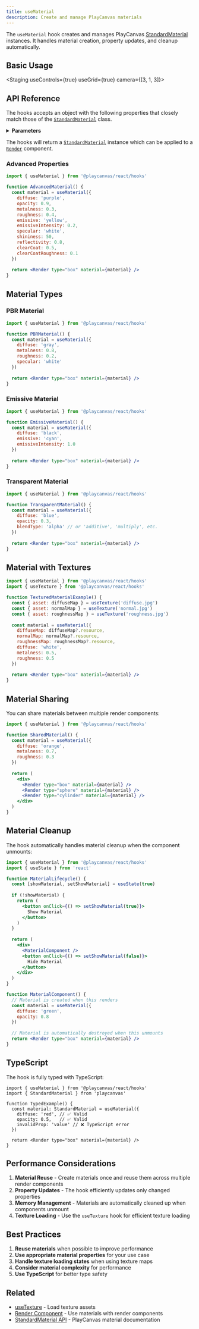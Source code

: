 ```yaml
---
title: useMaterial
description: Create and manage PlayCanvas materials
---
```



The `useMaterial` hook creates and manages PlayCanvas [StandardMaterial](https://api.playcanvas.com/engine/classes/StandardMaterial.html) instances. It handles material creation, property updates, and cleanup automatically.

## Basic Usage

<CodeExample 
    label="Set material properties dynamically" 
    filename="material.jsx" code={MaterialExampleSource} showDemo>
  <Application>
    <Staging useControls={true} useGrid={true} camera={[3, 1, 3]}>
      <MaterialExample />
    </Staging>
  </Application>
</CodeExample>

## API Reference

The hooks accepts an object with the following properties that closely match those of the [`StandardMaterial`](https://api.playcanvas.com/engine/classes/StandardMaterial.html) class.

<details>
  <summary><b>Parameters</b></summary>
  <p>
  ```tsx asTypedoc
  import { useMaterial } from '@playcanvas/react/hooks'
  type $ = Parameters<typeof useMaterial>[0];
  export default $;
  ```
  </p>
</details>

The hooks will return a [`StandardMaterial`](https://api.playcanvas.com/engine/classes/StandardMaterial.html) instance which can be applied to a [`Render`](./render#render) component.





### Advanced Properties

```jsx copy
import { useMaterial } from '@playcanvas/react/hooks'

function AdvancedMaterial() {
  const material = useMaterial({
    diffuse: 'purple',
    opacity: 0.9,
    metalness: 0.3,
    roughness: 0.4,
    emissive: 'yellow',
    emissiveIntensity: 0.2,
    specular: 'white',
    shininess: 50,
    reflectivity: 0.8,
    clearCoat: 0.5,
    clearCoatRoughness: 0.1
  })
  
  return <Render type="box" material={material} />
}
```

## Material Types

### PBR Material

```jsx copy
import { useMaterial } from '@playcanvas/react/hooks'

function PBRMaterial() {
  const material = useMaterial({
    diffuse: 'gray',
    metalness: 0.8,
    roughness: 0.2,
    specular: 'white'
  })
  
  return <Render type="box" material={material} />
}
```

### Emissive Material

```jsx copy
import { useMaterial } from '@playcanvas/react/hooks'

function EmissiveMaterial() {
  const material = useMaterial({
    diffuse: 'black',
    emissive: 'cyan',
    emissiveIntensity: 1.0
  })
  
  return <Render type="box" material={material} />
}
```

### Transparent Material

```jsx copy
import { useMaterial } from '@playcanvas/react/hooks'

function TransparentMaterial() {
  const material = useMaterial({
    diffuse: 'blue',
    opacity: 0.3,
    blendType: 'alpha' // or 'additive', 'multiply', etc.
  })
  
  return <Render type="box" material={material} />
}
```

## Material with Textures

```jsx copy
import { useMaterial } from '@playcanvas/react/hooks'
import { useTexture } from '@playcanvas/react/hooks'

function TexturedMaterialExample() {
  const { asset: diffuseMap } = useTexture('diffuse.jpg')
  const { asset: normalMap } = useTexture('normal.jpg')
  const { asset: roughnessMap } = useTexture('roughness.jpg')
  
  const material = useMaterial({
    diffuseMap: diffuseMap?.resource,
    normalMap: normalMap?.resource,
    roughnessMap: roughnessMap?.resource,
    diffuse: 'white',
    metalness: 0.5,
    roughness: 0.5
  })
  
  return <Render type="box" material={material} />
}
```

## Material Sharing

You can share materials between multiple render components:

```jsx copy
import { useMaterial } from '@playcanvas/react/hooks'

function SharedMaterial() {
  const material = useMaterial({
    diffuse: 'orange',
    metalness: 0.7,
    roughness: 0.3
  })
  
  return (
    <div>
      <Render type="box" material={material} />
      <Render type="sphere" material={material} />
      <Render type="cylinder" material={material} />
    </div>
  )
}
```

## Material Cleanup

The hook automatically handles material cleanup when the component unmounts:

```jsx copy
import { useMaterial } from '@playcanvas/react/hooks'
import { useState } from 'react'

function MaterialLifecycle() {
  const [showMaterial, setShowMaterial] = useState(true)
  
  if (!showMaterial) {
    return (
      <button onClick={() => setShowMaterial(true)}>
        Show Material
      </button>
    )
  }
  
  return (
    <div>
      <MaterialComponent />
      <button onClick={() => setShowMaterial(false)}>
        Hide Material
      </button>
    </div>
  )
}

function MaterialComponent() {
  // Material is created when this renders
  const material = useMaterial({
    diffuse: 'green',
    opacity: 0.8
  })
  
  // Material is automatically destroyed when this unmounts
  return <Render type="box" material={material} />
}
```

## TypeScript

The hook is fully typed with TypeScript:

```tsx
import { useMaterial } from '@playcanvas/react/hooks'
import { StandardMaterial } from 'playcanvas'

function TypedExample() {
  const material: StandardMaterial = useMaterial({
    diffuse: 'red', // ✅ Valid
    opacity: 0.5,   // ✅ Valid
    invalidProp: 'value' // ❌ TypeScript error
  })
  
  return <Render type="box" material={material} />
}
```

## Performance Considerations

1. **Material Reuse** - Create materials once and reuse them across multiple render components
2. **Property Updates** - The hook efficiently updates only changed properties
3. **Memory Management** - Materials are automatically cleaned up when components unmount
4. **Texture Loading** - Use the `useTexture` hook for efficient texture loading

## Best Practices

1. **Reuse materials** when possible to improve performance
2. **Use appropriate material properties** for your use case
3. **Handle texture loading states** when using texture maps
4. **Consider material complexity** for performance
5. **Use TypeScript** for better type safety

## Related

- [useTexture](./use-asset#usetexture) - Load texture assets
- [Render Component](./render) - Use materials with render components
- [StandardMaterial API](https://api.playcanvas.com/engine/classes/StandardMaterial.html) - PlayCanvas material documentation